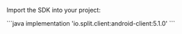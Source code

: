 
Import the SDK into your project:

<Tabs>
  <TabItem label="Gradle" value="gradle">
  ```java
  implementation 'io.split.client:android-client:5.1.0'
  ```
  </TabItem>
</Tabs>